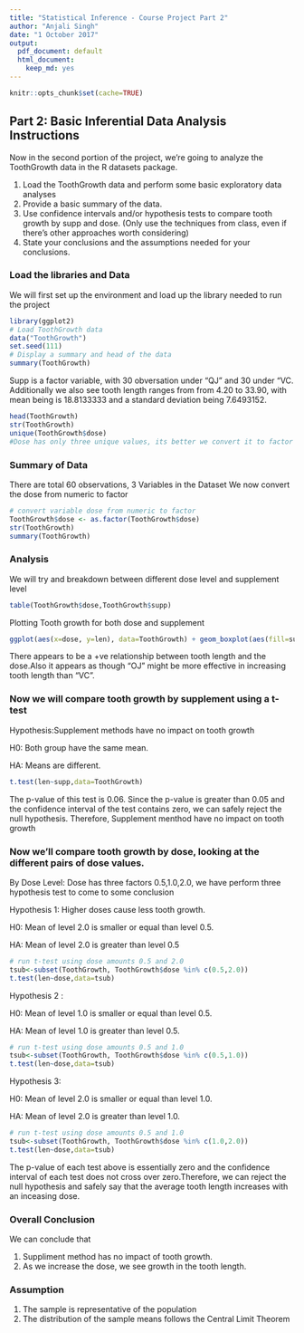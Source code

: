 ---
title: "Statistical Inference - Course Project Part 2"
author: "Anjali Singh"
date: "1 October 2017"
output:
  pdf_document: default
  html_document:
    keep_md: yes
---

```{r setup, include=FALSE}
knitr::opts_chunk$set(cache=TRUE)
```

## Part 2: Basic Inferential Data Analysis Instructions
Now in the second portion of the project, we're going to analyze the ToothGrowth data in the R datasets package.

1) Load the ToothGrowth data and perform some basic exploratory data analyses\n
2) Provide a basic summary of the data.\n
3) Use confidence intervals and/or hypothesis tests to compare tooth growth by supp and dose. (Only use the techniques from class, even if there's other approaches worth considering)\n
4) State your conclusions and the assumptions needed for your conclusions.

### Load the libraries and Data
We will first set up the environment and load up the library needed to run the project
```{r}
library(ggplot2)
# Load ToothGrowth data
data("ToothGrowth")
set.seed(111)
# Display a summary and head of the data
summary(ToothGrowth)
```
Supp is a factor variable, with 30 obversation under "QJ" and 30 under "VC. Additionally we also see tooth length ranges from from 4.20 to 33.90, with mean being is 18.8133333 and  a standard deviation being 7.6493152. 

```{r}
head(ToothGrowth)
str(ToothGrowth)
unique(ToothGrowth$dose)
#Dose has only three unique values, its better we convert it to factor variable for analysis
```
### Summary of Data
There are total 60 observations, 3 Variables in the Dataset
We now convert the dose from numeric to factor
```{r}
# convert variable dose from numeric to factor
ToothGrowth$dose <- as.factor(ToothGrowth$dose)
str(ToothGrowth)
summary(ToothGrowth)
```
### Analysis
We will try and breakdown between different dose level and supplement level
```{r}
table(ToothGrowth$dose,ToothGrowth$supp)
```
Plotting  Tooth growth for both dose and supplement
```{r}
ggplot(aes(x=dose, y=len), data=ToothGrowth) + geom_boxplot(aes(fill=supp)) + xlab("Supplementary Method") + ylab("Tooth Length(units)") + ggtitle("Tooth Length vs Supp Method for different Dosage level")+labs(fill = "Color Key")
```

There appears to be a +ve relationship between tooth length and the dose.Also it appears as though "OJ" might be more effective in increasing tooth length than "VC".

### Now we will compare tooth growth by supplement using a t-test
Hypothesis:Supplement methods have no impact on tooth growth

H0: Both group have the same mean.

HA: Means are different.\n
```{r}
t.test(len~supp,data=ToothGrowth)
```
The p-value of this test is 0.06.
Since the p-value is greater than 0.05 and the confidence interval of the test contains zero,  we can safely reject the null hypothesis.
Therefore, Supplement menthod have no impact on tooth growth

### Now we'll compare tooth growth by dose, looking at the different pairs of dose values.
By Dose Level:
Dose has three factors 0.5,1.0,2.0, we have perform three hypothesis test to come to some conclusion

Hypothesis 1: Higher doses cause less tooth growth.

H0: Mean of level 2.0 is smaller or equal than level 0.5.

HA: Mean of level 2.0 is greater than level 0.5

```{r}
# run t-test using dose amounts 0.5 and 2.0
tsub<-subset(ToothGrowth, ToothGrowth$dose %in% c(0.5,2.0))
t.test(len~dose,data=tsub)
```
Hypothesis 2 :

H0: Mean of level 1.0 is smaller or equal than level 0.5.

HA: Mean of level 1.0 is greater than level 0.5.

```{r}
# run t-test using dose amounts 0.5 and 1.0
tsub<-subset(ToothGrowth, ToothGrowth$dose %in% c(0.5,1.0))
t.test(len~dose,data=tsub)
```
Hypothesis 3:

H0: Mean of level 2.0 is smaller or equal than level 1.0.

HA: Mean of level 2.0 is greater than level 1.0.

```{r}
# run t-test using dose amounts 0.5 and 1.0
tsub<-subset(ToothGrowth, ToothGrowth$dose %in% c(1.0,2.0))
t.test(len~dose,data=tsub)
```
The p-value of each test above is essentially zero and the confidence interval of each test does not cross over zero.Therefore, we can reject the null hypothesis and safely say that the average tooth length increases with an inceasing dose.

### Overall Conclusion
We can conclude that

1) Suppliment method has no impact of tooth growth.\n
2) As we increase the dose, we see growth in the tooth length.

### Assumption
1) The sample is representative of the population
2) The distribution of the sample means follows the Central Limit Theorem